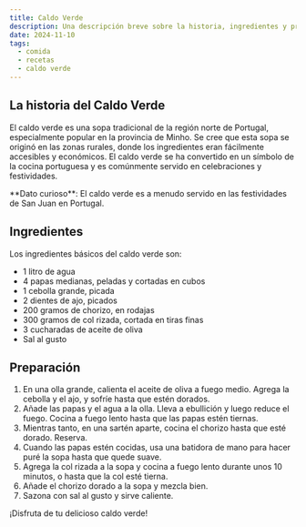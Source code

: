 ```yaml
---
title: Caldo Verde
description: Una descripción breve sobre la historia, ingredientes y preparación del caldo verde.
date: 2024-11-10
tags:
  - comida
  - recetas
  - caldo verde
---
```



## La historia del Caldo Verde

El caldo verde es una sopa tradicional de la región norte de Portugal, especialmente popular en la provincia de Minho. 
Se cree que esta sopa se originó en las zonas rurales, donde los ingredientes eran fácilmente accesibles y económicos. 
El caldo verde se ha convertido en un símbolo de la cocina portuguesa y es comúnmente servido en celebraciones y festividades.

<Alert type="info">
  **Dato curioso**: El caldo verde es a menudo servido en las festividades de San Juan en Portugal.
</Alert>

## Ingredientes

Los ingredientes básicos del caldo verde son:

- 1 litro de agua
- 4 papas medianas, peladas y cortadas en cubos
- 1 cebolla grande, picada
- 2 dientes de ajo, picados
- 200 gramos de chorizo, en rodajas
- 300 gramos de col rizada, cortada en tiras finas
- 3 cucharadas de aceite de oliva
- Sal al gusto

## Preparación

1. En una olla grande, calienta el aceite de oliva a fuego medio. Agrega la cebolla y el ajo, y sofríe hasta que estén dorados.
2. Añade las papas y el agua a la olla. Lleva a ebullición y luego reduce el fuego. Cocina a fuego lento hasta que las papas estén tiernas.
3. Mientras tanto, en una sartén aparte, cocina el chorizo hasta que esté dorado. Reserva.
4. Cuando las papas estén cocidas, usa una batidora de mano para hacer puré la sopa hasta que quede suave.
5. Agrega la col rizada a la sopa y cocina a fuego lento durante unos 10 minutos, o hasta que la col esté tierna.
6. Añade el chorizo dorado a la sopa y mezcla bien.
7. Sazona con sal al gusto y sirve caliente.

¡Disfruta de tu delicioso caldo verde!